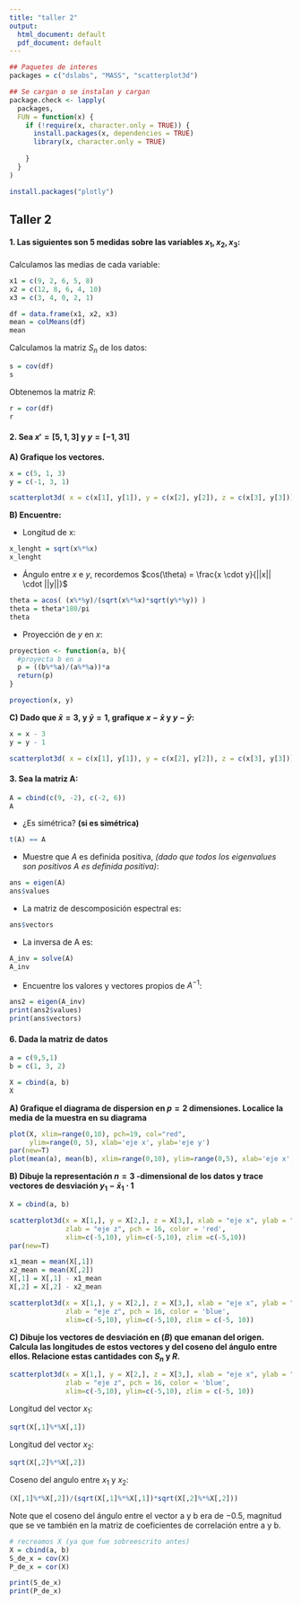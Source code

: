 ```yaml
---
title: "taller 2"
output:
  html_document: default
  pdf_document: default
---
```


```r
## Paquetes de interes
packages = c("dslabs", "MASS", "scatterplot3d")

## Se cargan o se instalan y cargan
package.check <- lapply(
  packages,
  FUN = function(x) {
    if (!require(x, character.only = TRUE)) {
      install.packages(x, dependencies = TRUE)
      library(x, character.only = TRUE)
      
    }
  }
)
```

```r
install.packages("plotly")
```

## Taller 2

#### 1. Las siguientes son 5 medidas sobre las variables $x_1, x_2, x_3$:

Calculamos las medias de cada variable:

```r
x1 = c(9, 2, 6, 5, 8)
x2 = c(12, 8, 6, 4, 10)
x3 = c(3, 4, 0, 2, 1)

df = data.frame(x1, x2, x3)
mean = colMeans(df)
mean
```

Calculamos la matriz $S_n$ de los datos:

```r
s = cov(df)
s
```

Obtenemos la matriz $R$: 

```r
r = cor(df)
r
```
#### 2. Sea $x' = [5, 1, 3]$ y $y = [-1, 3 1]$

**A) Grafique los vectores.**

```r
x = c(5, 1, 3)
y = c(-1, 3, 1)

scatterplot3d( x = c(x[1], y[1]), y = c(x[2], y[2]), z = c(x[3], y[3]))
```

**B) Encuentre: **

* Longitud de x:

```r
x_lenght = sqrt(x%*%x)
x_lenght
```
* Ángulo entre $x$ e $y$, recordemos $cos(\theta) = \frac{x \cdot y}{||x|| \cdot ||y||}$

```r
theta = acos( (x%*%y)/(sqrt(x%*%x)*sqrt(y%*%y)) )
theta = theta*180/pi
theta
```

* Proyección de $y$ en $x$:

```r
proyection <- function(a, b){
  #proyecta b en a
  p = ((b%*%a)/(a%*%a))*a
  return(p)
}

proyection(x, y)
```

**C) Dado que $\bar{x} = 3$, y $\bar{y} = 1$, grafique $x-\bar{x}$ y $y-\bar{y}$:**

```r
x = x - 3
y = y - 1

scatterplot3d( x = c(x[1], y[1]), y = c(x[2], y[2]), z = c(x[3], y[3]))
```


#### 3. Sea la matriz A:

```r
A = cbind(c(9, -2), c(-2, 6))
A
```
* ¿Es simétrica? **(si es simétrica)**

```r
t(A) == A
```
* Muestre que *A* es definida positiva, *(dado que todos los eigenvalues son positivos A es definida positiva)*:

```r
ans = eigen(A)
ans$values
```
* La matriz de descomposición espectral es:

```r
ans$vectors
```
* La inversa de A es: 

```r
A_inv = solve(A)
A_inv
```
* Encuentre los valores y vectores propios de $A^{-1}$:

```r
ans2 = eigen(A_inv)
print(ans2$values)
print(ans$vectors)
```

#### 6. Dada la matriz de datos

```r
a = c(9,5,1)
b = c(1, 3, 2)

X = cbind(a, b)
X
```
**A) Grafique el diagrama de dispersion en $p=2$ dimensiones. Localice la media de la muestra en su diagrama**

```r
plot(X, xlim=range(0,10), pch=19, col="red",
     ylim=range(0, 5), xlab='eje x', ylab='eje y')
par(new=T)
plot(mean(a), mean(b), xlim=range(0,10), ylim=range(0,5), xlab='eje x', ylab='eje y')
```

**B) Dibuje la representación $n=3$ -dimensional de los datos y trace vectores de desviación $y_{1} - \bar{x}_{1} \cdot 1$**


```r
X = cbind(a, b)

scatterplot3d(x = X[1,], y = X[2,], z = X[3,], xlab = "eje x", ylab = "eje y",
              zlab = "eje z", pch = 16, color = 'red',
              xlim=c(-5,10), ylim=c(-5,10), zlim =c(-5,10))
par(new=T)

x1_mean = mean(X[,1])
x2_mean = mean(X[,2])
X[,1] = X[,1] - x1_mean
X[,2] = X[,2] - x2_mean

scatterplot3d(x = X[1,], y = X[2,], z = X[3,], xlab = "eje x", ylab = "eje y",
              zlab = "eje z", pch = 16, color = 'blue', 
              xlim=c(-5,10), ylim=c(-5,10), zlim = c(-5, 10))
```

**C) Dibuje los vectores de desviación en $(B)$ que emanan del origen. Calcula las longitudes de estos vectores y del coseno del ángulo entre ellos. Relacione estas cantidades con $S_{n}$ y $R$.**


```r
scatterplot3d(x = X[1,], y = X[2,], z = X[3,], xlab = "eje x", ylab = "eje y",
              zlab = "eje z", pch = 16, color = 'blue', 
              xlim=c(-5,10), ylim=c(-5,10), zlim = c(-5, 10))


```

Longitud del vector $x_1$: 

```r
sqrt(X[,1]%*%X[,1])
```

Longitud del vector $x_2$:

```r
sqrt(X[,2]%*%X[,2])
```

Coseno del angulo entre $x_{1}$ y $x_{2}$:

```r
(X[,1]%*%X[,2])/(sqrt(X[,1]%*%X[,1])*sqrt(X[,2]%*%X[,2]))
```



Note que el coseno del ángulo entre el vector a y b era de $-0.5$, magnitud que se ve también en la matriz de coeficientes de correlación entre a y b.

```r
# recreamos X (ya que fue sobreescrito antes)
X = cbind(a, b)
S_de_x = cov(X)
P_de_x = cor(X)

print(S_de_x)
print(P_de_x)
```






